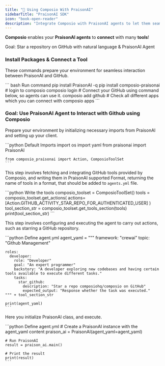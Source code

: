 ```yaml
---
title: "📖 Using Composio With PraisonAI"
sidebarTitle: "PraisonAI SDK"
icon: "book-open-reader"
description: "Integrate Composio with PraisonAI agents to let them seamlessly interact with external apps"
---
```


**Composio** enables your **PraisonAI agents** to **connect** with many **tools**!

<Tip>Goal: Star a repository on GitHub with natural language & PraisonAI Agent</Tip>

### Install Packages & Connect a Tool

These commands prepare your environment for seamless interaction between PraisonAI and GitHub.

<CodeGroup>
    ``` bash Run command
    pip install PraisonAI -q
    pip install composio-praisonai
    # login to composio
    composio login
    # Connect your GitHub using command below, so agents can use it. 
    composio add github
    # Check all different apps which you can connect with
    composio apps
    ```
</CodeGroup>

### Goal: Use PraisonAI Agent to Interact with Github using Composio

<Steps>
<Step title="Import Base Packages">

Prepare your environment by initializing necessary imports from PraisonAI and setting up your client.

<CodeGroup>
    ```python Default Imports
    import os
    import yaml
    from praisonai import PraisonAI

    from composio_praisonai import Action, ComposioToolSet
    ```

</CodeGroup>

</Step>

<Step title="Write the Praison-supported Composio Tools in `tools.py` file.">

This step involves fetching and integrating GitHub tools provided by Composio, and writing them in PraisonAI supported Format, returning the name of tools in a format, that should be added to `agents.yml` file.

<CodeGroup>
    ```python Write the tools
    composio_toolset = ComposioToolSet()
    tools = composio_toolset.get_actions(
        actions=[Action.GITHUB_ACTIVITY_STAR_REPO_FOR_AUTHENTICATED_USER]
    )
    tool_section_str = composio_toolset.get_tools_section(tools)
    print(tool_section_str)
    ```
</CodeGroup>

</Step>

<Step title="Define the `agents.yml` either in a separate file, or in your script.">

This step involves configuring and executing the agent to carry out actions, such as starring a GitHub repository.

<CodeGroup>
    ```python Define agent.yml
    agent_yaml = """
    framework: "crewai"
    topic: "Github Management"

    roles:
      developer:
        role: "Developer"
        goal: "An expert programmer"
        backstory: "A developer exploring new codebases and having certain tools available to execute different tasks."
        tasks:
          star_github:
            description: "Star a repo composiohq/composio on GitHub"
            expected_output: "Response whether the task was executed."
    """ + tool_section_str

    print(agent_yaml)
    ```
</CodeGroup>

</Step>


<Step title="Run the PraisonAI Agents to execute the goal/task.">

Here you initialize PraisonAI class, and execute.

<CodeGroup>
    ```python Define agent.yml
    # Create a PraisonAI instance with the agent_yaml content
    praison_ai = PraisonAI(agent_yaml=agent_yaml)

    # Run PraisonAI
    result = praison_ai.main()

    # Print the result
    print(result)
    ```
</CodeGroup>

</Step>
</Steps>
